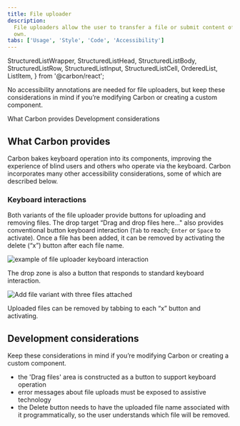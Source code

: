 ```yaml
---
title: File uploader
description:
  File uploaders allow the user to transfer a file or submit content of their
  own.
tabs: ['Usage', 'Style', 'Code', 'Accessibility']
---
```


  StructuredListWrapper,
  StructuredListHead,
  StructuredListBody,
  StructuredListRow,
  StructuredListInput,
  StructuredListCell,
  OrderedList,
  ListItem,
} from '@carbon/react';

<PageDescription>

No accessibility annotations are needed for file uploaders, but keep these considerations in mind if you’re modifying Carbon or creating a custom component.

</PageDescription>

<AnchorLinks>
  <AnchorLink>What Carbon provides</AnchorLink>
  <AnchorLink>Development considerations</AnchorLink>
</AnchorLinks>

## What Carbon provides

Carbon bakes keyboard operation into its components, improving the experience of blind users and others who operate via the keyboard. Carbon incorporates many other accessibility considerations, some of which are described below.

### Keyboard interactions

Both variants of the file uploader provide buttons for uploading and removing files.
The drop target “Drag and drop files here..." also provides conventional button
keyboard interaction (`Tab` to reach; `Enter` or `Space` to activate). Once a file
has been added, it can be removed by activating the delete (“x”) button after each
file name.

<Row>
<Column colLg={8}>

![example of file uploader keyboard interaction](images/file-uploader-accessibility-1.png)

<Caption>The drop zone is also a button that responds to standard keyboard interaction.</Caption>

</Column>
</Row>

<Row>
<Column colLg={8}>

![Add file variant with three files attached](images/file-uploader-accessibility-2.png)

<Caption>Uploaded files can be removed by tabbing to each “x” button and activating.</Caption>

</Column>
</Row>

## Development considerations

Keep these considerations in mind if you’re modifying Carbon or creating a custom component.

* the 'Drag files' area is constructed as a button to support keyboard operation
* error messages about file uploads must be exposed to assistive technology
* the Delete button needs to have the uploaded file name associated with it programmatically, so the user understands which file will be removed.
